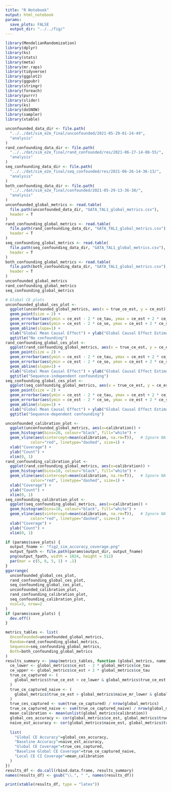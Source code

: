 ```yaml
---
title: "R Notebook"
output: html_notebook
params:
  save_plots: FALSE
  output_dir: "../../fig/"
---
```


```r
library(MendelianRandomization)
library(dplyr)
library(ks)
library(stats)
library(meta)
library(mr.raps)
library(tidyverse)
library(ggplot2)
library(ggpubr)
library(stringr)
library(foreach)
library(purrr)
library(slider)
library(ks)
library(doSNOW)
library(sampler)
library(xtable)
```


```r

unconfounded_data_dir <- file.path(
  "../../dat/sim_e2e_final/unconfounded/2021-05-29-01-24-49",
  "analysis"
)
rand_confounding_data_dir <- file.path(
  "../../dat/sim_e2e_final/rand_confounded/res/2021-06-27-14-08-55/",
  "analysis"
)
seq_confounding_data_dir <- file.path(
  "../../dat/sim_e2e_final/seq_confounded/res/2021-06-26-14-36-13/",
  "analysis"
)
both_confounding_data_dir <- file.path(
  "../../dat/sim_e2e_final/confounded/2021-05-29-13-36-38/",
  "analysis"
)
unconfounded_global_metrics <- read.table(
  file.path(unconfounded_data_dir, "GATA_TAL1_global_metrics.csv"),
  header = T
)
rand_confounding_global_metrics <- read.table(
  file.path(rand_confounding_data_dir, "GATA_TAL1_global_metrics.csv"),
  header = T
)
seq_confounding_global_metrics <- read.table(
  file.path(seq_confounding_data_dir, "GATA_TAL1_global_metrics.csv"),
  header = T
)
both_confounding_global_metrics <- read.table(
  file.path(both_confounding_data_dir, "GATA_TAL1_global_metrics.csv"),
  header = T
)
unconfounded_global_metrics
rand_confounding_global_metrics
seq_confounding_global_metrics
```

```r
# Global CE plots
unconfounded_global_ces_plot <- 
  ggplot(unconfounded_global_metrics, aes(x = true_ce_est, y = ce_est)) +
  geom_point(size = 2) +
  geom_errorbar(aes(ymin = ce_est - 2 * ce_tau, ymax = ce_est + 2 * ce_tau), color="red") +
  geom_errorbar(aes(ymin = ce_est - 2 * ce_se, ymax = ce_est + 2 * ce_se), color="blue") +
  geom_abline(slope=1) +
  xlab("Global Mean Causal Effect") + ylab("Global Causal Effect Estimate") +
  ggtitle("No confounding")
rand_confounding_global_ces_plot <- 
  ggplot(rand_confounding_global_metrics, aes(x = true_ce_est, y = ce_est)) +
  geom_point(size = 2) +
  geom_errorbar(aes(ymin = ce_est - 2 * ce_tau, ymax = ce_est + 2 * ce_tau), color="red") +
  geom_errorbar(aes(ymin = ce_est - 2 * ce_se, ymax = ce_est + 2 * ce_se), color="blue") +
  geom_abline(slope=1) +
  xlab("Global Mean Causal Effect") + ylab("Global Causal Effect Estimate") +
  ggtitle("Sequence-independent confounding")
seq_confounding_global_ces_plot <- 
  ggplot(seq_confounding_global_metrics, aes(x = true_ce_est, y = ce_est)) +
  geom_point(size = 2) +
  geom_errorbar(aes(ymin = ce_est - 2 * ce_tau, ymax = ce_est + 2 * ce_tau), color="red") +
  geom_errorbar(aes(ymin = ce_est - 2 * ce_se, ymax = ce_est + 2 * ce_se), color="blue") +
  geom_abline(slope=1) +
  xlab("Global Mean Causal Effect") + ylab("Global Causal Effect Estimate") +
  ggtitle("Sequence-dependent confounding")

unconfounded_calibration_plot <- 
  ggplot(unconfounded_global_metrics, aes(x=calibration)) + 
  geom_histogram(bins=20, colour="black", fill="white") +
  geom_vline(aes(xintercept=mean(calibration, na.rm=T)),   # Ignore NA values for mean
           color="red", linetype="dashed", size=1) +
  xlab("Coverage") +
  ylab("Count") +
  xlim(0, 1)
rand_confounding_calibration_plot <- 
  ggplot(rand_confounding_global_metrics, aes(x=calibration)) + 
  geom_histogram(bins=10, colour="black", fill="white") +
  geom_vline(aes(xintercept=mean(calibration, na.rm=T)),   # Ignore NA values for mean
           color="red", linetype="dashed", size=1) +
  xlab("Coverage") +
  ylab("Count") +
  xlim(0, 1)
seq_confounding_calibration_plot <- 
  ggplot(seq_confounding_global_metrics, aes(x=calibration)) + 
  geom_histogram(bins=10, colour="black", fill="white") +
  geom_vline(aes(xintercept=mean(calibration, na.rm=T)),   # Ignore NA values for mean
           color="red", linetype="dashed", size=1) +
  xlab("Coverage") +
  ylab("Count") +
  xlim(0, 1)

if (params$save_plots) {
  output_fname <- "fig2_sim_accuracy_coverage.png"
  output_fpath <- file.path(params$output_dir, output_fname)
  png(output_fpath, width = 1024, height = 512)
  par(mar = c(5, 6, 5, 1) + .1)
}
ggarrange(
  unconfounded_global_ces_plot,
  rand_confounding_global_ces_plot,
  seq_confounding_global_ces_plot,
  unconfounded_calibration_plot,
  rand_confounding_calibration_plot,
  seq_confounding_calibration_plot,
  ncol=3, nrow=2
)
if (params$save_plots) {
  dev.off()
}
```



```r
metrics_tables <- list(
  Unconfounded=unconfounded_global_metrics,
  Random=rand_confounding_global_metrics,
  Sequence=seq_confounding_global_metrics,
  Both=both_confounding_global_metrics
)
results_summary <- imap(metrics_tables, function (global_metrics, name) {
  ce_lower <- global_metrics$ce_est - 2 * global_metrics$ce_tau
  ce_upper <- global_metrics$ce_est + 2 * global_metrics$ce_tau
  true_ce_captured <- (
    global_metrics$true_ce_est > ce_lower & global_metrics$true_ce_est < ce_upper
  )
  true_ce_captured_naive <- (
    global_metrics$true_ce_est > global_metrics$naive_mr_lower & global_metrics$true_ce_est < global_metrics$naive_mr_upper
  )
  true_ces_captured <- sum(true_ce_captured) / nrow(global_metrics)
  true_ce_captured_naive <- sum(true_ce_captured_naive) / nrow(global_metrics) 
  mean_calibration <- mean(unlist(global_metrics$calibration))
  global_ces_accuracy <- cor(global_metrics$ce_est, global_metrics$true_ce_est)
  naive_est_accuracy <- cor(global_metrics$naive_est, global_metrics$true_ce_est)
  
  list(
    "Global CE Accuracy"=global_ces_accuracy,
    "Baseline Accuracy"=naive_est_accuracy,
    "Global CE Coverage"=true_ces_captured,
    "Baseline Global CE Coverage"=true_ce_captured_naive,
    "Local CE CI Coverage"=mean_calibration
  )
})
results_df <- do.call(rbind.data.frame, results_summary)
names(results_df) <- gsub("\\.", " ", names(results_df))

print(xtable(results_df, type = "latex"))

```

<!-- # With IVW -->
<!-- % latex table generated in R 4.2.1 by xtable 1.8-4 package -->
<!-- % Sat Aug  6 08:44:44 2022 -->
<!-- \begin{table}[ht] -->
<!-- \centering -->
<!-- \begin{tabular}{rrrrrr} -->
<!--   \hline -->
<!--  & Global CE Accuracy & Baseline Accuracy & Global CE Coverage & Baseline Global CE Coverage & Local CE CI Coverage \\  -->
<!--   \hline -->
<!-- Unconfounded & 1.00 & 0.99 & 1.00 & 1.00 & 0.41 \\  -->
<!--   Random & 0.99 & 0.98 & 0.96 & 0.96 & 0.37 \\  -->
<!--   Sequence & 0.99 & 0.99 & 0.88 & 0.86 & 0.29 \\  -->
<!--   Both & 0.98 & 0.98 & 0.92 & 0.92 & 0.34 \\  -->
<!--    \hline -->
<!-- \end{tabular} -->
<!-- \end{table} -->

